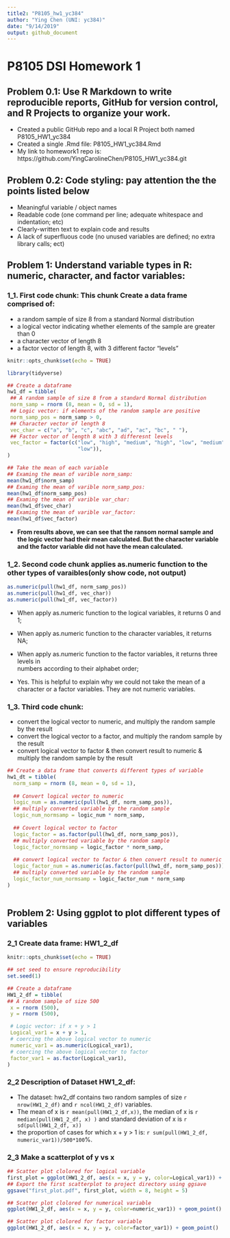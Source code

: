 ```yaml
---
title2: "P8105_hw1_yc384"
author: "Ying Chen (UNI: yc384)"
date: "9/14/2019"
output: github_document
---
```


# **P8105 DSI Homework 1**

## Problem 0.1: Use R Markdown to write reproducible reports, GitHub for version control, and R Projects to organize your work.

* Created a public GitHub repo and a local R Project both named P8105_HW1_yc384
* Created a single .Rmd file: P8105_HW1_yc384.Rmd
* My link to homework1 repo is: https://github.com/YingCarolineChen/P8105_HW1_yc384.git


## Problem 0.2: Code styling: pay attention the the points listed below

* Meaningful variable / object names
* Readable code (one command per line; adequate whitespace and indentation; etc)
* Clearly-written text to explain code and results
* A lack of superfluous code (no unused variables are defined; no extra library calls; ect)


## Problem 1: Understand variable types in R: numeric, character, and factor variables:

### 1_1. First code chunk: This chunk Create a data frame comprised of:
* a random sample of size 8 from a standard Normal distribution
* a logical vector indicating whether elements of the sample are greater than 0
* a character vector of length 8
* a factor vector of length 8, with 3 different factor “levels”

```r
knitr::opts_chunk$set(echo = TRUE)

library(tidyverse)

## Create a dataframe 
hw1_df = tibble(
 ## A random sample of size 8 from a standard Normal distribution
 norm_samp = rnorm (8, mean = 0, sd = 1),
 ## Logic vector: if elements of the random sample are positive
 norm_samp_pos = norm_samp > 0,
 ## Character vector of length 8
 vec_char = c("a", "b", "c", "abc", "ad", "ac", "bc", " "),
 ## Factor vector of length 8 with 3 differesnt levels
 vec_factor = factor(c("low", "high", "medium", "high", "low", "medium", "high",  
                       "low")),
)

## Take the mean of each variable
## Examing the mean of varible norm_samp: 
mean(hw1_df$norm_samp)
## Examing the mean of varible norm_samp_pos: 
mean(hw1_df$norm_samp_pos)
## Examing the mean of varible var_char: 
mean(hw1_df$vec_char)
## Examing the mean of varible var_factor: 
mean(hw1_df$vec_factor)

```

* **From results above, we can see that the ransom normal sample and the logic vector had their mean calculated. But the character variable and the factor variable did not have the mean calculated.**


### 1_2.  Second code chunk applies as.numeric function to the other types of varaibles(only show code, not output)
        
```r
as.numeric(pull(hw1_df, norm_samp_pos))
as.numeric(pull(hw1_df, vec_char))
as.numeric(pull(hw1_df, vec_factor))

```
* When apply as.numeric function to the logical variables, it returns 0 and 1; 
* When apply as.numeric function to the character variables, it returns NA;
* When apply as.numeric function to the factor variables, it returns three levels in   
  numbers according to their alphabet order;

* Yes. This is helpful to explain why we could not take the mean of a character or a factor variables. They are not numeric variables. 

### 1_3. Third code chunk:  
* convert the logical vector to numeric, and multiply the random sample by the result
* convert the logical vector to a factor, and multiply the random sample by the result
* convert logical vector to factor & then convert result to numeric & multiply the random sample by the result

```r
## Create a data frame that converts different types of variable
hw1_dt = tibble(
  norm_samp = rnorm (8, mean = 0, sd = 1),
  
  ## Convert logical vector to numeric
  logic_num = as.numeric(pull(hw1_df, norm_samp_pos)),
  ## multiply converted variable by the random sample
  logic_num_normsamp = logic_num * norm_samp,
  
  ## Covert logical vector to factor
  logic_factor = as.factor(pull(hw1_df, norm_samp_pos)),
  ## multiply converted variable by the random sample
  logic_factor_normsamp = logic_factor * norm_samp,
  
  ## convert logical vector to factor & then convert result to numeric
  logic_factor_num = as.numeric(as.factor(pull(hw1_df, norm_samp_pos))),
  ## multiply converted variable by the random sample
  logic_factor_num_normsamp = logic_factor_num * norm_samp
)
 
```

## Problem 2: Using ggplot to plot different types of variables

### 2_1 Create data frame: HW1_2_df
```r
knitr::opts_chunk$set(echo = TRUE)

## set seed to ensure reproducibility
set.seed(1)

## Create a dataframe 
HW1_2_df = tibble(
## A random sample of size 500
 x = rnorm (500),
 y = rnorm (500),

 # Logic vector: if x + y > 1
 Logical_var1 = x + y > 1,
 # coercing the above logical vector to numeric
 numeric_var1 = as.numeric(Logical_var1),
 # coercing the above logical vector to factor
 factor_var1 = as.factor(Logical_var1),
)

```

### 2_2 Description of Dataset HW1_2_df: 
* The dataset: hw2_df contains two random samples of size `r nrow(HW1_2_df)` and `r ncol(HW1_2_df) ` variables. 
* The mean of x is `r mean(pull(HW1_2_df,x))`, the median of x is `r median(pull(HW1_2_df, x) )` and standard deviation of x is `r sd(pull(HW1_2_df, x))`
* the proportion of cases for which x + y > 1 is: `r sum(pull(HW1_2_df, numeric_var1))/500*100`%.

### 2_3 Make a scatterplot of y vs x
```r

## Scatter plot clolored for logical variable
first_plot = ggplot(HW1_2_df, aes(x = x, y = y, color=Logical_var1)) + geom_point() 
## Export the first scatterplot to project directory using ggsave
ggsave("first_plot.pdf", first_plot, width = 8, height = 5)

## Scatter plot clolored for numerical variable
ggplot(HW1_2_df, aes(x = x, y = y, color=numeric_var1)) + geom_point()

## Scatter plot clolored for factor variable
ggplot(HW1_2_df, aes(x = x, y = y, color=factor_var1)) + geom_point()

```
